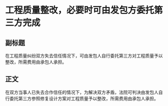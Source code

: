 # 工程质量整改，必要时可由发包方委托第三方完成
## 副标题
在工程质量纠纷双方失去信任情况下，可由发包人自行委托第三方对工程质量予以整改，所需费用由承包人承担。
## 正文
在双方当事人已失去合作信任的情况下，为解决双方矛盾，法院可判决由发包人自行委托第三方参照修复设计方案对工程质量予以整改，所需费用由承包人承担。